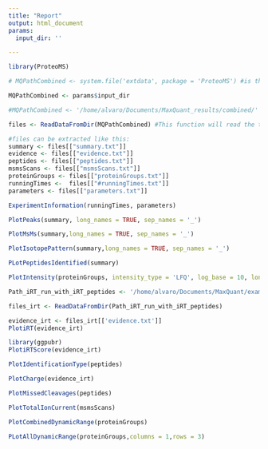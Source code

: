 ```yaml
---
title: "Report"
output: html_document
params:
  input_dir: ''

---
```



```r
library(ProteoMS)
```

```r
# MQPathCombined <- system.file('extdata', package = 'ProteoMS') #is the directory with the output of the MaxQuant analysis.

MQPathCombined <- params$input_dir

#MQPathCombined <- '/home/alvaro/Documents/MaxQuant_results/combined/'

files <- ReadDataFromDir(MQPathCombined) #This function will read the tables needed for creating the outputs.

#files can be extracted like this:
summary <- files[["summary.txt"]]
evidence <- files[["evidence.txt"]]
peptides <- files[["peptides.txt"]]
msmsScans <- files[["msmsScans.txt"]]  
proteinGroups <- files[["proteinGroups.txt"]]
runningTimes <-  files[["#runningTimes.txt"]]
parameters <- files[["parameters.txt"]]
```


```r
ExperimentInformation(runningTimes, parameters) 
```



```r
PlotPeaks(summary, long_names = TRUE, sep_names = '_')
```


```r
PlotMsMs(summary,long_names = TRUE, sep_names = '_')
```


```r
PlotIsotopePattern(summary,long_names = TRUE, sep_names = '_')
```


```r
PLotPeptidesIdentified(summary)
```


```r

PlotIntensity(proteinGroups, intensity_type = 'LFQ', log_base = 10, long_names = TRUE, sep_names = '_')

```


```r
Path_iRT_run_with_iRT_peptides <- '/home/alvaro/Documents/MaxQuant/example3/'

files_irt <- ReadDataFromDir(Path_iRT_run_with_iRT_peptides)

evidence_irt <- files_irt[['evidence.txt']]
PlotiRT(evidence_irt)
```


```r
library(ggpubr)
PlotiRTScore(evidence_irt)

```



```r
PlotIdentificationType(peptides)
```


```r
PlotCharge(evidence_irt)
```


```r

PlotMissedCleavages(peptides)

```


```r
PlotTotalIonCurrent(msmsScans)
```

```r
PlotCombinedDynamicRange(proteinGroups)
```

```r
PLotAllDynamicRange(proteinGroups,columns = 1,rows = 3)
```
